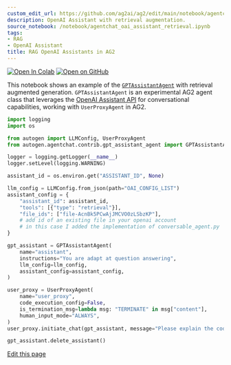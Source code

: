 ```yaml
---
custom_edit_url: https://github.com/ag2ai/ag2/edit/main/notebook/agentchat_oai_assistant_retrieval.ipynb
description: OpenAI Assistant with retrieval augmentation.
source_notebook: /notebook/agentchat_oai_assistant_retrieval.ipynb
tags:
- RAG
- OpenAI Assistant
title: RAG OpenAI Assistants in AG2
---
```


<a href="https://colab.research.google.com/github/ag2ai/ag2/blob/main/notebook/agentchat_oai_assistant_retrieval.ipynb" class="colab-badge" target="_blank"><img noZoom src="https://colab.research.google.com/assets/colab-badge.svg" alt="Open In Colab" /></a>
<a href="https://github.com/ag2ai/ag2/blob/main/notebook/agentchat_oai_assistant_retrieval.ipynb" class="github-badge" target="_blank"><img noZoom src="https://img.shields.io/badge/Open%20on%20GitHub-grey?logo=github" alt="Open on GitHub" /></a>




This notebook shows an example of the
[`GPTAssistantAgent`](https://github.com/ag2ai/ag2/blob/main/autogen/agentchat/contrib/gpt_assistant_agent.py)
with retrieval augmented generation. `GPTAssistantAgent` is an
experimental AG2 agent class that leverages the [OpenAI Assistant
API](https://platform.openai.com/docs/assistants/overview) for
conversational capabilities, working with `UserProxyAgent` in AG2.


```python
import logging
import os

from autogen import LLMConfig, UserProxyAgent
from autogen.agentchat.contrib.gpt_assistant_agent import GPTAssistantAgent

logger = logging.getLogger(__name__)
logger.setLevel(logging.WARNING)

assistant_id = os.environ.get("ASSISTANT_ID", None)

llm_config = LLMConfig.from_json(path="OAI_CONFIG_LIST")
assistant_config = {
    "assistant_id": assistant_id,
    "tools": [{"type": "retrieval"}],
    "file_ids": ["file-AcnBk5PCwAjJMCVO0zLSbzKP"],
    # add id of an existing file in your openai account
    # in this case I added the implementation of conversable_agent.py
}

gpt_assistant = GPTAssistantAgent(
    name="assistant",
    instructions="You are adapt at question answering",
    llm_config=llm_config,
    assistant_config=assistant_config,
)

user_proxy = UserProxyAgent(
    name="user_proxy",
    code_execution_config=False,
    is_termination_msg=lambda msg: "TERMINATE" in msg["content"],
    human_input_mode="ALWAYS",
)
user_proxy.initiate_chat(gpt_assistant, message="Please explain the code in this file!")

gpt_assistant.delete_assistant()
```

<div className="edit-url-container">
    <a className="edit-url" href="https://github.com/ag2ai/ag2/edit/main/notebook/agentchat_oai_assistant_retrieval.ipynb" target='_blank'><Icon icon="pen" iconType="solid" size="13px"/> Edit this page</a>
</div>

